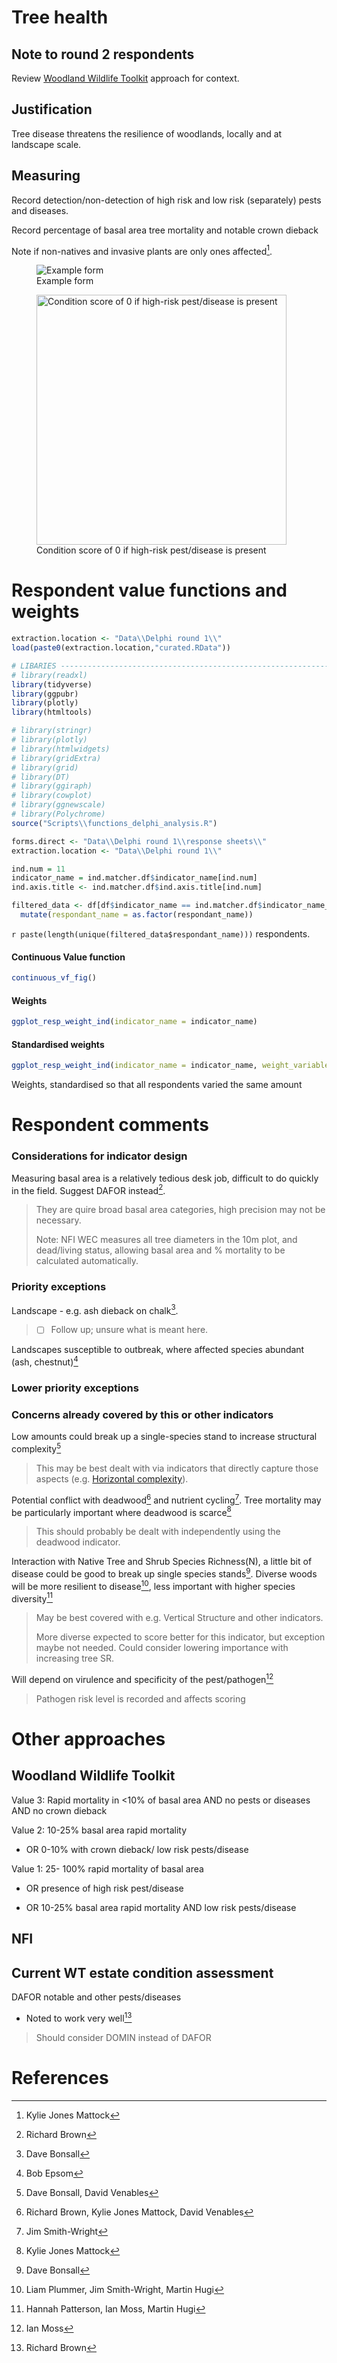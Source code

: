 # Tree health

## Note to round 2 respondents

Review [Woodland Wildlife Toolkit] approach for context.

## Justification

Tree disease threatens the resilience of woodlands, locally and at landscape scale.

## Measuring

Record detection/non-detection of high risk and low risk (separately) pests and diseases.

Record percentage of basal area tree mortality and notable crown dieback

Note if non-natives and invasive plants are only ones affected[^15_tree-heath-1].

[^15_tree-heath-1]: Kylie Jones Mattock

![Example form](images/Tree%20health%202023-11-14%2016.12.01.excalidraw.png)

![Condition score of 0 if high-risk pest/disease is present](images/Tree%20health%20flow%202024-02-15%2011.58.44.excalidraw.png){width="400"}

# Respondent value functions and weights

```r
extraction.location <- "Data\\Delphi round 1\\"
load(paste0(extraction.location,"curated.RData"))
```

```r

# LIBARIES ---------------------------------------------------------------
# library(readxl)
library(tidyverse)
library(ggpubr)
library(plotly)
library(htmltools)

# library(stringr)
# library(plotly)
# library(htmlwidgets)
# library(gridExtra)
# library(grid)
# library(DT)
# library(ggiraph)
# library(cowplot)
# library(ggnewscale)
# library(Polychrome)
source("Scripts\\functions_delphi_analysis.R")

forms.direct <- "Data\\Delphi round 1\\response sheets\\"
extraction.location <- "Data\\Delphi round 1\\"

```

```r

ind.num = 11
indicator_name = ind.matcher.df$indicator_name[ind.num]
ind.axis.title <- ind.matcher.df$ind.axis.title[ind.num]

filtered_data <- df[df$indicator_name == ind.matcher.df$indicator_name_for_extraction[ind.num], ] %>% 
  mutate(respondant_name = as.factor(respondant_name))

```

`r paste(length(unique(filtered_data$respondant_name)))` respondents.

::: panel-tabset
#### Continuous Value function

```r

continuous_vf_fig()

```

#### Weights

```r

ggplot_resp_weight_ind(indicator_name = indicator_name)

```

#### Standardised weights

```r

ggplot_resp_weight_ind(indicator_name = indicator_name, weight_variable = "weight_standardised")

```

Weights, standardised so that all respondents varied the same amount
:::

# Respondent comments

### Considerations for indicator design

Measuring basal area is a relatively tedious desk job, difficult to do quickly in the field. Suggest DAFOR instead[^15_tree-heath-2].

[^15_tree-heath-2]: Richard Brown

> They are quire broad basal area categories, high precision may not be necessary.
>
> Note: NFI WEC measures all tree diameters in the 10m plot, and dead/living status, allowing basal area and % mortality to be calculated automatically.

### Priority exceptions

Landscape - e.g. ash dieback on chalk[^15_tree-heath-3].

[^15_tree-heath-3]: Dave Bonsall

> -   [ ] Follow up; unsure what is meant here.

Landscapes susceptible to outbreak, where affected species abundant (ash, chestnut)[^15_tree-heath-4]

[^15_tree-heath-4]: Bob Epsom

### Lower priority exceptions

### Concerns already covered by this or other indicators

Low amounts could break up a single-species stand to increase structural complexity[^15_tree-heath-5]

[^15_tree-heath-5]: Dave Bonsall, David Venables

> This may be best dealt with via indicators that directly capture those aspects (e.g. [Horizontal complexity](17_horizontal-complexity.qmd)).

Potential conflict with deadwood[^15_tree-heath-6] and nutrient cycling[^15_tree-heath-7]. Tree mortality may be particularly important where deadwood is scarce[^15_tree-heath-8]

[^15_tree-heath-6]: Richard Brown, Kylie Jones Mattock, David Venables

[^15_tree-heath-7]: Jim Smith-Wright

[^15_tree-heath-8]: Kylie Jones Mattock

> This should probably be dealt with independently using the deadwood indicator.

Interaction with Native Tree and Shrub Species Richness(N), a little bit of disease could be good to break up single species stands[^15_tree-heath-9]. Diverse woods will be more resilient to disease[^15_tree-heath-10], less important with higher species diversity[^15_tree-heath-11]

[^15_tree-heath-9]: Dave Bonsall

[^15_tree-heath-10]: Liam Plummer, Jim Smith-Wright, Martin Hugi

[^15_tree-heath-11]: Hannah Patterson, Ian Moss, Martin Hugi

> May be best covered with e.g. Vertical Structure and other indicators.
>
> More diverse expected to score better for this indicator, but exception maybe not needed. Could consider lowering importance with increasing tree SR.

Will depend on virulence and specificity of the pest/pathogen[^15_tree-heath-12]

[^15_tree-heath-12]: Ian Moss

> Pathogen risk level is recorded and affects scoring

# Other approaches

## Woodland Wildlife Toolkit {sec-wwt_health=""}

Value 3: Rapid mortality in \<10% of basal area AND no pests or diseases AND no crown dieback

Value 2: 10-25% basal area rapid mortality

-   OR 0-10% with crown dieback/ low risk pests/disease

Value 1: 25- 100% rapid mortality of basal area

-   OR presence of high risk pest/disease

-   OR 10-25% basal area rapid mortality AND low risk pests/disease

## NFI

## Current WT estate condition assessment

DAFOR notable and other pests/diseases

-   Noted to work very well[^15_tree-heath-13]

[^15_tree-heath-13]: Richard Brown

> Should consider DOMIN instead of DAFOR

# References
